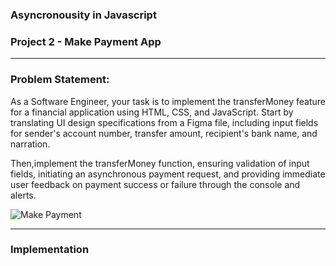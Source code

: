 
### Asyncronousity in Javascript

### Project 2 - Make Payment App

---

### Problem Statement:
As a Software Engineer, your task is to implement the transferMoney feature for 
a financial application using HTML, CSS, and JavaScript. Start by translating UI 
design specifications from a Figma file, including input fields for sender's account number, transfer amount, recipient's bank name, and narration. 

Then,implement the transferMoney function, ensuring validation of input fields, 
 initiating an asynchronous payment request, and providing immediate user 
 feedback on payment success or failure through the console and alerts.

![Make Payment](/payment.png)

---

### Implementation
<StackBlitz name="js-in9tae" view="editor" />
